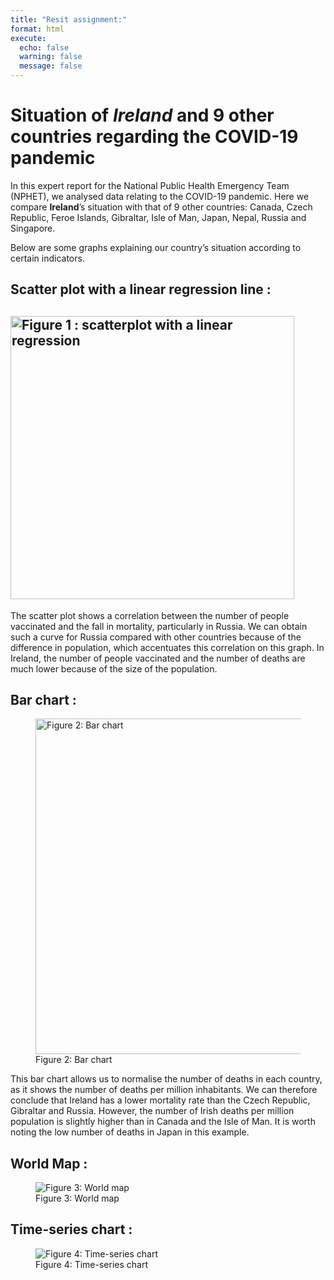 ```yaml
---
title: "Resit assignment:"
format: html
execute:
  echo: false
  warning: false
  message: false
---
```


# Situation of ***Ireland*** and 9 other countries regarding the **COVID-19 pandemic**

In this expert report for the National Public Health Emergency Team (NPHET), we analysed data relating to the COVID-19 pandemic. Here we compare **Ireland**'s situation with that of 9 other countries: Canada, Czech Republic, Feroe Islands, Gibraltar, Isle of Man, Japan, Nepal, Russia and Singapore.

Below are some graphs explaining our country's situation according to certain indicators.

## Scatter plot with a linear regression line :

## ![Figure 1 : scatterplot with a linear regression](Scatter%20plot.png "Figure 1 : scatterplot with a linear regression"){width="12cm"}

The scatter plot shows a correlation between the number of people vaccinated and the fall in mortality, particularly in Russia. We can obtain such a curve for Russia compared with other countries because of the difference in population, which accentuates this correlation on this graph. In Ireland, the number of people vaccinated and the number of deaths are much lower because of the size of the population.

## Bar chart :

![Figure 2: Bar chart](Bar%20plot%202.png){width="14.2cm"}

This bar chart allows us to normalise the number of deaths in each country, as it shows the number of deaths per million inhabitants. We can therefore conclude that Ireland has a lower mortality rate than the Czech Republic, Gibraltar and Russia. However, the number of Irish deaths per million population is slightly higher than in Canada and the Isle of Man. It is worth noting the low number of deaths in Japan in this example.

## World Map : 

![Figure 3: World map](world%20map.png)

## Time-series chart :

![Figure 4: Time-series chart](Time-series%20chart.png)
